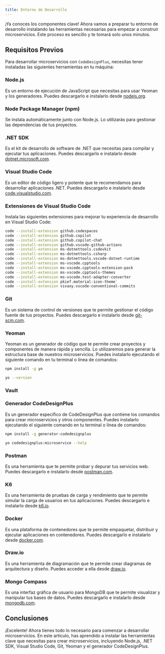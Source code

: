 ```yaml
---
title: Entorno de Desarrollo
---
```


¡Ya conoces los componentes clave! Ahora vamos a preparar tu entorno de desarrollo instalando las herramientas necesarias para empezar a construir microservicios. Este proceso es sencillo y te tomará solo unos minutos.

## Requisitos Previos

Para desarrollar microservicios con `CodeDesignPlus`, necesitas tener instaladas las siguientes herramientas en tu máquina:

### Node.js

Es un entorno de ejecución de JavaScript que necesitas para usar Yeoman y los generadores. Puedes descargarlo e instalarlo desde [nodejs.org](https://nodejs.org).

### Node Package Manager (npm)

Se instala automáticamente junto con Node.js. Lo utilizarás para gestionar las dependencias de tus proyectos.

### .NET SDK

Es el kit de desarrollo de software de .NET que necesitas para compilar y ejecutar tus aplicaciones. Puedes descargarlo e instalarlo desde [dotnet.microsoft.com](https://dotnet.microsoft.com/download).

### Visual Studio Code

Es un editor de código ligero y potente que te recomendamos para desarrollar aplicaciones .NET. Puedes descargarlo e instalarlo desde [code.visualstudio.com](https://code.visualstudio.com).

### Extensiones de Visual Studio Code

Instala las siguientes extensiones para mejorar tu experiencia de desarrollo en Visual Studio Code:

```bash
code --install-extension github.codespaces
code --install-extension github.copilot
code --install-extension github.copilot-chat
code --install-extension github.vscode-github-actions
code --install-extension ms-dotnettools.csdevkit
code --install-extension ms-dotnettools.csharp
code --install-extension ms-dotnettools.vscode-dotnet-runtime
code --install-extension ms-vscode.cpptools
code --install-extension ms-vscode.cpptools-extension-pack
code --install-extension ms-vscode.cpptools-themes
code --install-extension ms-vscode.test-adapter-converter
code --install-extension pkief.material-icon-theme`
code --install-extension vivaxy.vscode-conventional-commits
```

### Git

Es un sistema de control de versiones que te permite gestionar el código fuente de tus proyectos. Puedes descargarlo e instalarlo desde [git-scm.com](https://git-scm.com).

### Yeoman

Yeoman es un generador de código que te permite crear proyectos y componentes de manera rápida y sencilla. Lo utilizaremos para generar la estructura base de nuestros microservicios. Puedes instalarlo ejecutando el siguiente comando en tu terminal o línea de comandos:

```bash
npm install -g yo

yo --version
```

### Vault


### Generador CodeDesignPlus

Es un generador específico de CodeDesignPlus que contiene los comandos para crear microservicios y otros componentes. Puedes instalarlo ejecutando el siguiente comando en tu terminal o línea de comandos:

```bash
npm install -g generator-codedesignplus

yo codedesignplus:microservice --help
```

### Postman

Es una herramienta que te permite probar y depurar tus servicios web. Puedes descargarlo e instalarlo desde [postman.com](https://www.postman.com).

### K6

Es una herramienta de pruebas de carga y rendimiento que te permite simular la carga de usuarios en tus aplicaciones. Puedes descargarlo e instalarlo desde [k6.io](https://k6.io).

### Docker

Es una plataforma de contenedores que te permite empaquetar, distribuir y ejecutar aplicaciones en contenedores. Puedes descargarlo e instalarlo desde [docker.com](https://www.docker.com).

### Draw.io

Es una herramienta de diagramación que te permite crear diagramas de arquitectura y diseño. Puedes acceder a ella desde [draw.io](https://www.drawio.com/).

### Mongo Compass

Es una interfaz gráfica de usuario para MongoDB que te permite visualizar y manipular tus bases de datos. Puedes descargarlo e instalarlo desde [mongodb.com](https://www.mongodb.com/try/download/compass).

## Conclusiones

¡Excelente! Ahora tienes todo lo necesario para comenzar a desarrollar microservicios. En este artículo, has aprendido a instalar las herramientas clave que necesitas para crear microservicios, incluyendo Node.js, .NET SDK, Visual Studio Code, Git, Yeoman y el generador CodeDesignPlus.